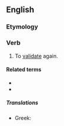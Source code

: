 ==English==

===Etymology===
{{prefix|en|re|validate}}

===Verb===
{{en-verb}}

# To [[validate]] again.

====Related terms====
* {{l|en|reval}}
* {{l|en|revalidation}}

=====Translations=====
{{trans-top|revalidation}}
* Greek: {{t|el|επανεπικυρώνω}}
{{trans-mid}}
{{trans-bottom}}